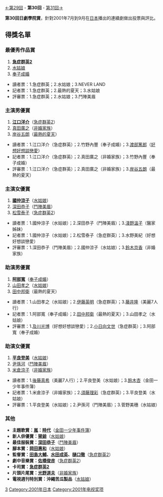 {{noteTA
|G1=JP Show
}}
[[第29回日劇學院賞|←第29回]] - '''第30回''' - [[第31回日劇學院賞|第31回→]]

'''第30回日劇學院賞'''，針對2001年7月到9月在[[日本|日本]]播出的連續劇做出投票與評比。

== 得獎名單 ==
=== 最優秀作品賞 ===
#'''[[急症群英|急症群英2]]'''
#[[水姑娘|水姑娘]]
#[[奉子成婚|奉子成婚]]

*讀者票：1.急症群英；2.水姑娘；3.NEVER LAND
*記者票：1.急症群英；2.最熱的夏天；3.水姑娘
*評審票：1.急症群英；2.水姑娘；3.鬥陣美眉

=== 主演男優賞 ===
#'''[[江口洋介|江口洋介]]'''（[[急症群英|急症群英2]]）
#[[真田廣之|真田廣之]]（[[非婚家族|非婚家族]]）
#[[岸谷五朗|岸谷五朗]]（[[最熱的夏天|最熱的夏天]]）

*讀者票：1.江口洋介（急症群英）；2.竹野內豐（奉子成婚）；3.[[渡部篤郎|渡部篤郎]]（[[好想好想談戀愛_(日本電視劇)|好想好想談戀愛]]）
*記者票：1.江口洋介（急症群英）；2.真田廣之（非婚家族）；3.竹野內豐（奉子成婚）
*評審票：1.江口洋介（急症群英）；2.真田廣之（非婚家族）；3.[[岸谷五朗|岸谷五朗]]（最熱的夏天）

=== 主演女優賞 ===
#'''[[國仲涼子|國仲涼子]]'''（[[水姑娘|水姑娘]]）
#[[深田恭子|深田恭子]]（[[鬥陣美眉|鬥陣美眉]]）
#[[松雪泰子|松雪泰子]]（[[急症群英|急症群英2]]）

*讀者票：1.國仲涼子（水姑娘）；2.深田恭子（鬥陣美眉）；3.[[淺野溫子|淺野溫子]]（醫家姊妹）
*記者票：1.國仲涼子（水姑娘）；2.松雪泰子（急症群英）；3.水野美紀（好想好想談戀愛）
*評審票：1.深田恭子（鬥陣美眉）；2.國仲涼子（水姑娘）；3.[[鈴木京香|鈴木京香]]（非婚家族）

=== 助演男優賞 ===
#'''[[阿部寬|阿部寬]]'''（[[奉子成婚|奉子成婚]]）
#[[山田孝之|山田孝之]]（[[水姑娘|水姑娘]]）
#[[田中邦衛|田中邦衛]]（最熱的夏天）
*讀者票：1.山田孝之（水姑娘）；2.[[伊藤英明|伊藤英明]]（急症群英）；3.[[藤井隆|藤井隆]]（美麗7人行）
*記者票：1.阿部寬（奉子成婚）；2.[[田中邦衛|田中邦衛]]（最熱的夏天）；3.山田孝之（水姑娘）
*評審票：1.[[及川光博|及川光博]]（好想好想談戀愛）；2.[[小日向文世|小日向文世]]（急症群英）；3.阿部寬（奉子成婚）

=== 助演女優賞 ===
#'''[[平良登美|平良登美]]'''（[[水姑娘|水姑娘]]）
#[[尹孫河|尹孫河]]（[[鬥陣美眉|鬥陣美眉]]）
#[[米倉涼子|米倉涼子]]（[[非婚家族|非婚家族]]）

*讀者票：1.[[後藤真希|後藤真希]]（美麗7人行）；2.平良登美（水姑娘）；3.[[鈴木杏|鈴木杏]]（金田一少年事件簿）
*記者票：1.米倉涼子（非婚家族）；2.[[須藤理彩|須藤理彩]]（急症群英）；3.平良登美（水姑娘）
*評審票：1.平良登美（水姑娘）；2.尹孫河（鬥陣美眉）；3.菅野美穗（水姑娘）

=== 其他 ===
*'''主題歌賞：[[嵐|嵐]]：[[時代|時代]]'''（[[金田一少年事件簿|金田一少年事件簿]]）
*'''新人俳優賞：[[猩爺|猩爺]]'''（[[水姑娘|水姑娘]]）
*'''最佳服裝賞：[[深田恭子|深田恭子]]'''（[[鬥陣美眉|鬥陣美眉]]）
*'''腳本賞：[[岡田惠和|岡田惠和]]'''（[[水姑娘|水姑娘]]）
*'''監督賞：[[田島大輔|田島大輔]]、[[水田成英|水田成英]]、[[樋口徹|樋口徹]]'''（[[急症群英|急症群英2]]）
*'''劇中音樂賞：[[佐橋俊彦|佐橋俊彦]]'''（[[急症群英|急症群英2]]）
*'''卡司賞：[[急症群英|急症群英2]]'''
*'''片頭片尾賞：[[光野道夫|光野道夫]]'''（[[非婚家族|非婚家族]]）
*'''電視週刊特別賞：沖繩苦瓜製品'''（[[水姑娘|水姑娘]]）
{{日劇學院賞名單}}

[[Category:日劇學院賞|3]]
[[Category:2001年日本|Category:2001年日本]]
[[Category:2001年电视奖项|Category:2001年电视奖项]]
